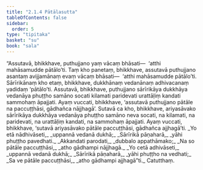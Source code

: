 ```yaml
---
title: "2.1.4 Pātālasutta"
tableOfContents: false
sidebar:
  order: 5
type: "tipitaka"
basket: "su"
book: "sala"
---
```



<DynamicBreadcrumb />

<Division number="252" book="sala" bookNo="13" page="408">

<Paragraph number="1109" book="sala">
“Assutavā, bhikkhave, puthujjano yaṃ vācaṃ bhāsati—  ‘atthi mahāsamudde pātālo’ti. Taṃ kho panetaṃ, bhikkhave, assutavā puthujjano asantaṃ avijjamānaṃ evaṃ vācaṃ bhāsati—  ‘atthi mahāsamudde pātālo’ti. Sārīrikānaṃ kho etaṃ, bhikkhave, dukkhānaṃ vedanānaṃ adhivacanaṃ yadidaṃ ‘pātālo’ti. Assutavā, bhikkhave, puthujjano sārīrikāya dukkhāya vedanāya phuṭṭho samāno socati kilamati paridevati urattāḷiṃ kandati sammohaṃ āpajjati. Ayaṃ vuccati, bhikkhave, ‘assutavā puthujjano pātāle na paccuṭṭhāsi, gādhañca nājjhagā’. Sutavā ca kho, bhikkhave, ariyasāvako sārīrikāya dukkhāya vedanāya phuṭṭho samāno neva socati, na kilamati, na paridevati, na urattāḷiṃ kandati, na sammohaṃ āpajjati. Ayaṃ vuccati, bhikkhave, ‘sutavā ariyasāvako pātāle paccuṭṭhāsi, gādhañca ajjhagā’ti.
</Paragraph>

<Paragraph number="1110" type="verses" book="sala">
_Yo etā nādhivāseti,_  
_uppannā vedanā dukhā;_  
_Sārīrikā pāṇaharā,_  
_yāhi phuṭṭho pavedhati._  

</Paragraph>

<Paragraph number="1111" type="verses" book="sala">
_Akkandati parodati,_  
_dubbalo appathāmako;_  
_Na so pātāle paccuṭṭhāsi,_  
_atho gādhampi nājjhagā._  

</Paragraph>

<Paragraph number="1112" type="verses" book="sala">
_Yo cetā adhivāseti,_  
_uppannā vedanā dukhā;_  
_Sārīrikā pāṇaharā,_  
_yāhi phuṭṭho na vedhati;_  
_Sa ve pātāle paccuṭṭhāsi,_  
_atho gādhampi ajjhagā”ti._  


</Paragraph>
</Division>

<Paragraph number="1113" type="center" book="sala">
Catutthaṃ.
</Paragraph>